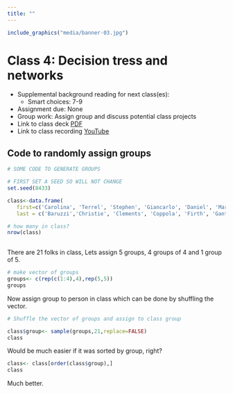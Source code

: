 ```yaml
---
title: ""
---
```


<!--
library(knitr)
rmarkdown::render_site("Class-04.Rmd")# build website

# rmarkdown::render_site()# build webpage
# COPY FILES TO DOCS FOR GITHUB.IO
system(paste("xcopy", 
    '"C:/Users/mcolvin/Documents/Teaching/WFA8433-Natural-Resource-Decision-Making/Course-Materials/_site"', 
    '"C:/Users/mcolvin/Documents/Teaching/WFA8433-Natural-Resource-Decision-Making//Docs"',
    "/E /C /H /R /K /O /Y")) 
  q(save="no") 
-->



```r
include_graphics("media/banner-03.jpg")
```

# Class 4: Decision tress and networks

<!--
Hammond et al.: Chapters(s) 7-9
Assign students to groups
-->
 
* Supplemental background reading for next class(es):
    * Smart choices: 7-9
* Assignment due: None
* Group work: Assign group and discuss potential class projects
* Link to class deck [PDF](pdfs/class-04.pdf)
* Link to class recording [YouTube](https://youtu.be/_UEuizyVEw8)


<!--

-->

## Code to randomly assign groups

```r
# SOME CODE TO GENERATE GROUPS

# FIRST SET A SEED SO WILL NOT CHANGE
set.seed(8433)

class<-data.frame(
   first=c('Carolina', 'Terrel', 'Stephen', 'Giancarlo', 'Daniel', 'Mariela', 'Chelsea', 'Emmet', 'Bryant', 'Hunter', 'Matthew', 'Johannah', 'Leah', 'Marian', 'Ciera', 'Michael', 'Bradley', 'Andrew', 'Andrew', 'Shannon', 'Treyvon'),
   last = c('Baruzzi','Christie', 'Clements', 'Coppola', 'Firth', 'Gantchoff', 'Gilliland', 'Guy', 'Haley', 'Hatcher', 'Ivey', 'Mccollum', 'Moran', 'Morris', 'Rhodes', 'Rhodes', 'Richardson', 'Shamaskin', 'Smith', 'Westlake', 'Strange'))

# how many in class?
nrow(class)
 
```
There are 21 folks in class, Lets assign 5 groups, 4 groups of 4 and 1 group of 5. 

```r
# make vector of groups
groups<- c(rep(c(1:4),4),rep(5,5))
groups
```
Now assign group to person in class which can be done by shuffling the vector.

```r
# Shuffle the vector of groups and assign to class group

class$group<- sample(groups,21,replace=FALSE)
class
```
Would be much easier if it was sorted by group, right?

```r
class<- class[order(class$group),]
class
```
Much better.


